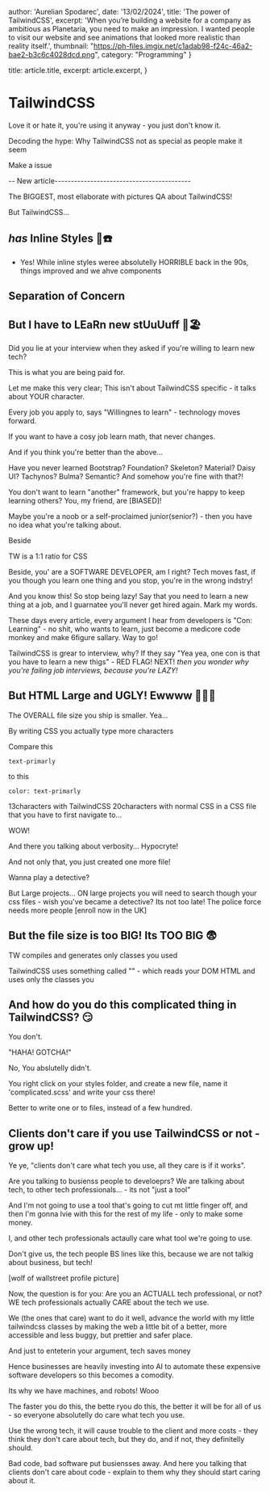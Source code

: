 
  author: 'Aurelian Spodarec',
  date: '13/02/2024',
  title: 'The power of TailwindCSS',
  excerpt: 'When you’re building a website for a company as ambitious as Planetaria, you need to make an impression. I wanted people to visit our website and see animations that looked more realistic than reality itself.',
  thumbnail: "https://ph-files.imgix.net/c1adab98-f24c-46a2-bae2-b3c6c4028dcd.png",
  category: "Programming"
}

  title: article.title,
  excerpt: article.excerpt,
}


# TailwindCSS

Love it or hate it, you're using it anyway - you just don't know it.



Decoding the hype: Why TailwindCSS not as special as people make it seem


Make a issue








-- New article------------------------------------------

The BIGGEST, most ellaborate with pictures QA about TailwindCSS!

But TailwindCSS...

## _has_ Inline Styles 👴☎️

- Yes! While inline styles weree absolutelly HORRIBLE back in the 90s, things improved and we ahve components

## Separation of Concern 

## But I have to LEaRn new stUuUuff 🧸🏖️

Did you lie at your interview when they asked if you're willing to learn new tech? 




This is what you are being paid for.

Let me make this very clear; This isn't about TailwindCSS specific - it talks about YOUR character.

Every job you apply to, says "Willingnes to learn" - technology moves forward. 

If you want to have a cosy job learn math, that never changes.

And if you think you're better than the above...

Have you never learned Bootstrap? Foundation? Skeleton? Material? Daisy UI? Tachynos? Bulma? Semantic? And somehow you're fine with that?!

You don't want to learn "another" framework, but you're happy to keep learning others? You, my friend, are [BIASED]!

Maybe you're a noob or a self-proclaimed junior(senior?) - then you have no idea what you're talking about.


Beside


TW is a 1:1 ratio for CSS

Beside, you' are a SOFTWARE DEVELOPER, am I right? Tech moves fast, if you though you learn one thing and you stop, you're in the wrong indstry!

And you know this! So stop being lazy! Say that you need to learn a new thing at a job, and I guarnatee you'll never get hired again. Mark my words.


These days every article, every argument I hear from developers is "Con: Learning" - no shit, who wants to learn, just become a medicore code monkey and make 6figure sallary. Way to go!


TailwindCSS is grear to interview, why? If they say "Yea yea, one con is that you have to learn a new thigs" - RED FLAG! NEXT!
*then you wonder why you're failing job interviews, because you're LAZY!*

## But HTML Large and UGLY! Ewwww 👶🤮👼

The OVERALL file size you ship is smaller. Yea...

By writing CSS you actually type more characters


Compare this
```
text-primarly
```
to this 
```
color: text-primarly
```

13characters with TailwindCSS
20characters with normal CSS in a CSS file that you have to first navigate to...

WOW! 

And there you talking about verbosity... Hypocryte!




And not only that, you just created one more file! 


Wanna play a detective?

But Large projects... ON large projects you will need to search though your css files - wish you've became a detective? Its not too late! The police force needs more people [enroll now in the UK] 

## But the file size is too BIG! Its TOO BIG 😨

TW compiles and generates only classes you used

TailwindCSS uses something called "" - which reads your DOM HTML and uses only the classes you 


## And how do you do this complicated thing in TailwindCSS? 😏
You don't. 

"HAHA! GOTCHA!"

No, You abslutelly didn't.



You right click on your styles folder, and create a new file, name it 'complicated.scss' and write your css there! 

Better to write one or to files, instead of a few hundred. 


## Clients don't care if you use TailwindCSS or not - grow up!

Ye ye, "clients don't care what tech you use, all they care is if it works".

Are you talking to busienss people to develoeprs? We are talking about tech, to other tech professionals... - its not "just a tool"

And I'm not going to use a tool that's going to cut mt little finger off, and then I'm gonna lvie with this for the rest of my life - only to make some money. 

I, and other tech professionals actaully care what tool we're going to use.

Don't give us, the tech people BS lines like this, because we are not talkig about business, but tech! 


[wolf of wallstreet profile picture]



Now, the question is for you: Are you an ACTUALL tech professional, or not? WE tech professionals actually CARE about the tech we use.

We (the ones that care) want to do it well, advance the world with my little tailwindcss classes by making the web a little bit of a better, more accessible and less buggy, but prettier and safer place.


And just to enteterin your argument, tech saves money

Hence businesses are heavily investing into AI to automate these expensive software developers so this becomes a comodity.

Its why we have machines, and robots! Wooo


The faster you do this, the bette ryou do this, the better it will be for all of us - so everyone absolutelly do care what tech you use.

Use the wrong tech, it will cause trouble to the client and more costs - they think they don't care about tech, but they do, and if not, they definitelly should.

Bad code, bad software put busiensses away. And here you talking that clients don't care about code - explain to them why they should start caring about it.

